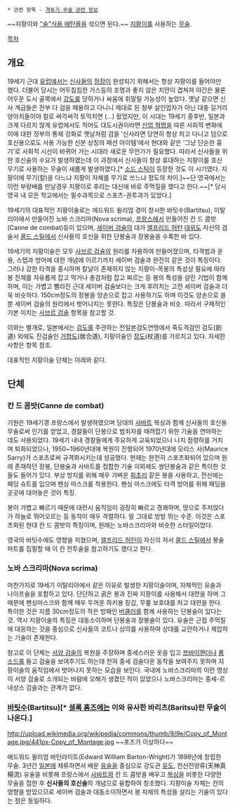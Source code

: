  * 관련 항목 - [[격투기 무술 관련 정보]]

~~지팡이와 [["술"식용 에탄올]]을 섞으면 된다.~~
[[지팡이]]를 사용하는 [[무술]].

[[목차]]

== 개요 ==
19세기 근대 [[유럽]]에서는 [[신사]]들의 [[정장]]이 완성되기 위해서는 항상 지팡이를 들어야만 했다. 더불어 당시는 어두침침한 가스등의 조명과 좋지 않은 치안이 겹쳐져 야간은 물론 어두운 도시 골목에서 [[강도]]를 당하거나 싸움에 휘말릴 가능성이 높았다. 옛날 같으면 신사 계급들은 전부 다 검을 패용하고 다니니 제대로 된 청부 살인업자가 아닌 대충 길거리 양아치들이야 칼로 써걱써걱 토막치면 (...) 됬었지만, 이 시대는 19세기 중후반, 일본과 크게 다르지 않게 유럽에서도 적어도 대도시권이라면 [[산업 혁명]]을 따른 사회적 변화에 이에 대한 정부의 통제 강화로 옛날처럼 검을 '신사라면 당연히 항상 차고 다니고 덤으로 호신용으로도 사용 가능한 신분 상징의 패션 아이템'에서 현대와 같은 '그냥 단순한 흉기'로 사회적 시선이 바뀌어 가는 시대라 새로운 무언가가 필요했다. 따라서 신사들을 위한 호신술의 수요가 발생하였는데 이 과정에서 신사들이 항상 휴대하는 지팡이를 호신 무기로 사용하는 무술이 새롭게 발생하였다.[* [[소드 스틱]]이 등장한 것도 이 시기였다. 지팡이에 무기(칼)을 다느냐 지팡이 자체를 무기로 쓰느냐 정도의 차이.]~~단 영국에서는 이런 부랑배를 만날경우 지팡이로 후리는 대신에 바로 주먹질을 했다고 한다.~~[* 당시 영국 내 모든 학교에서는 필수과목으로 스포츠-권투과가 있었다.] 

19세기의 대표적인 지팡이술로는 에드워드 윌리엄 경이 창시한 바팃수(Bartitsu), 이탈리아에서 만들어진 노바 스크리마(Nova scrima), [[프랑스]]에서 만들어진 칸 드 콤밧(Canne de combat)등이 있으며, [[세이버 검술]]의 대가 [[앨프리드 허턴]] [[대위]]도 자신의 검술서 [[콜드 스틸]]에서 신사들의 호신을 위한 단봉술과 장봉술을 수록한 바 있다. 

19세기의 지팡이술은 모두 [[사브르 검술]]의 원리를 차용하여 만들어졌으며, 타격법과 운용, 스텝과 방어에 대한 개념에 이르기까지 세이버 검술과 완전히 같은 것이 특징이다. 그러나 강한 타격을 중시하며 칼날이 존재하지 않는 지팡이-목봉의 특성상 필요에 따라 봉 전체를 자유롭게 잡고 막거나 총검처럼 잡고 찌르는 등 봉의 특성을 살린 기법이 함께하며, 이는 가볍고 빨라진 근대 세이버 검술보다는 크게 후려치는 고전 세이버 검술과 더욱 비슷하다. 150cm정도의 장봉을 양손으로 잡고 사용하기도 하며 이것도 양손으로 쓸 뿐 세이버 검술의 원리에서 벗어나지는 못한다. 특징은 단봉술과 비슷. 따라서 구체적인 기본 이치는 [[사브르 검술]] 항목을 참고할 것. 

이와는 별개로, 일본에서는 [[검도]]를 주관하는 전일본검도연맹에서 죽도격검인 검도(劍道) 외에도 진검술인 [[거합도]](居合道), 지팡이술인 [[장도]](杖道)를 가르치고 있다. 자세한 사항은 항목 참조. 

대표적인 지팡이술 단체는 아래와 같다. 

== 단체 ==
=== 칸 드 콤밧(Canne de combat) ===
기원은 19세기경 프랑스에서 발생하였으며 당대의 [[사바트]] 복싱과 함께 신사들의 호신용 무술로써 인기를 얻었고, 경찰들이 단봉으로 범죄자를 때려잡기 위한 기술을 연마하는 데도 사용되었다. 19세기 내내 경찰들에게 주요하게 교육되었으나 나치 점령하를 거치며 퇴화되었으나, 1950~1960년대에 복원이 진행되어 1970년대에 모리스 사(Maurice Sarry)가 스포츠로써 규격화시키는데 성공했다. 현재는 완전히 스포츠화되어 있으며 원래 존재하던 장봉, 단봉술과 사바트를 접합한 기술 이외에도 쌍단봉술과 같은 특이한 것들도 들어가 있다. 부상 방지를 위해 매우 가벼운 [[회초리]] 같은 봉을 사용하고, 전신에는 패딩 슈트를 입으며 펜싱 마스크를 착용한다. 펜싱 마스크에도 타격 방어를 위해 패딩을 곳곳에 대어놓은 것이 특징. 

{{{#!html
<object width="480" height="385"><param name="movie" value="http://www.youtube.com/v/bwqdAtcgITo?fs=1&amp;hl=ko_KR"></param><param name="allowFullScreen" value="true"></param><param name="allowscriptaccess" value="always"></param><embed src="http://www.youtube.com/v/bwqdAtcgITo?fs=1&amp;hl=ko_KR" type="application/x-shockwave-flash" allowscriptaccess="always" allowfullscreen="true" width="480" height="385"></embed></object>
}}}

봉이 가볍고 빠르기 때문에 대련시 움직임이 굉장히 빠르고 경쾌하며, 땅으로 주저앉다가 하늘로 뛰어오르는 등 동작이 매우 격렬하다. 말 그대로 방방 뛰는 수준. 이것은 스포츠화된 현대 칸 드 콤밧의 특징이며, 원래는 노바스크리마와 비슷한 스타일이었다.

영국의 바팃수에도 영향을 끼쳤으며, [[앨프리드 허턴]]이 자신의 저서 [[콜드 스틸]]에서 봉술 파트를 집필할 때 이 칸 전투술을 참고하기도 했다고 한다. 

=== 노바 스크리마(Nova scrima) ===
마찬가지로 19세기 이탈리아에서 같은 이유로 발생한 지팡이술이며, 자체적인 유술과 나이프술을 포함하고 있다. 단단하고 굵은 봉과 진짜 지팡이를 사용해서 대련을 하며 그 때문에 펜싱마스크와 함께 매우 두꺼운 하키용 장갑, 무릎 보호대를 차고 대련을 한다. 특이한 것은 지름 30cm정도의 작은 방패인 [[버클러]]를 함께 사용하는 단봉술이 있다는 것. 역시 지팡이술의 특징은 대동소이하며 단봉술과 장봉술이 있다. 유술은 근접 주먹질에 대응하는 것을 중심으로 신사들의 코트나 상의를 사용하여 상대를 교란하거나 제압하는 기술이 존재한다.  

{{{#!html
<object width="640" height="385"><param name="movie" value="http://www.youtube.com/v/Ei82RkC5h6M?fs=1&amp;hl=ko_KR"></param><param name="allowFullScreen" value="true"></param><param name="allowscriptaccess" value="always"></param><embed src="http://www.youtube.com/v/Ei82RkC5h6M?fs=1&amp;hl=ko_KR" type="application/x-shockwave-flash" allowscriptaccess="always" allowfullscreen="true" width="640" height="385"></embed></object>
}}}

참고로 이 단체는 [[서양 검술]]의 복원을 주장하며 중세스러운 옷을 입고 [[쯔바이핸더]]나 [[롱소드]]를 들고 검술을 보여주기도 하는데 전혀 중세 검술다운 동작을 보여주지 못하며 지팡이술의 움직임에서 벗어나지 못하는 모습을 보인다. 국내에 노바스크리마의 이런 영상이 서양 검술로 소개되는 바람에 오해가 생겼던 적이 있었으나 노바스크리마는 중세-르네상스 검술과는 관계가 없다. 

=== [[바팃수]](Bartitsu)[* [[셜록 홈즈]]에는 이와 유사한 바리츠(Baritsu)란 무술이 나온다.] ===
http://upload.wikimedia.org/wikipedia/commons/thumb/9/9e/Copy_of_Montage.jpg/441px-Copy_of_Montage.jpg
~~포즈가 이상하다~~

에드워드 윌리엄 바턴라이트(Edward William Barton-Wright)가 1898년에 창립한 무술. 3년간 [[일본]]에 체류하면서 배운 [[유술]]을 중심으로 강도관 [[유도]], 천신진양류(天神真楊流) 유술을 비롯해 프랑스에서 [[사바트]]와 칸 드 콤밧을 배우고 [[복싱]]을 비롯한 다양한 무술을 접한 후 '''신사들의 호신술'''의 개념으로 융합하여 창조했다. 지팡이술 자체는 칸의 영향을 받았으므로 세이버 검술과 대동소이하면서 봉 자체의 특성을 살리는 기술이 있다는 점은 동일하다. 
